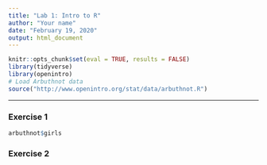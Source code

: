 ```yaml
---
title: "Lab 1: Intro to R"
author: "Your name"
date: "February 19, 2020"
output: html_document
---
```


```r
knitr::opts_chunk$set(eval = TRUE, results = FALSE)
library(tidyverse)
library(openintro)
# Load Arbuthnot data
source("http://www.openintro.org/stat/data/arbuthnot.R")
```

***

### Exercise 1

```r
arbuthnot$girls
```


### Exercise 2

```r

```

